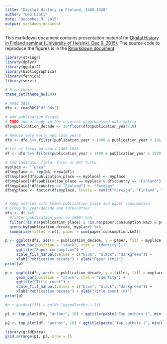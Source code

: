 ```yaml
---
title: "Digital History in Finland, 1488-1828"
author: "Leo Lahti"
date: "December 9, 2015"
output: markdown_document
---
```


This markdown document contains presentation material for [Digital History in Finland seminar (University of Helsinki, Dec 9, 2015)](http://blogs.helsinki.fi/mstolone/2015/09/21/call-for-papers-digital-history-in-finland-wednesday-9-12-2015/). The source code to reproduce the figures is in the [Rmarkdown document](https://github.com/rOpenGov/fennica/blob/master/inst/examples/20151209-HelsinkiDH.md).

```r
library(stringr)
library(dplyr)
library(ggplot2)
library(bibliographica)
library(fennica)
library(sorvi)

# Nice theme
theme_set(theme_bw(20))

# Read data
dfo <- readRDS("df.Rds")

# Add publication decade
# TODO add already in the original preprocessed data matrix
dfo$publication_decade <- 10*floor(dfo$publication_year/10)

# Remove very early and late years
dfo <- dfo %>% filter(publication_year > 1400 & publication_year < 1911)
```


```r

# Let us focus on years 1400-1828
df <- dfo %>% filter(publication_year > 1400 & publication_year < 1829)

# Add indicator field: Turku or Not Turku
myplace <- "Turku"
df$myplace <- rep(NA, nrow(df))
df$myplace[df$publication_place == myplace] <- myplace
df$myplace[!df$publication_place == myplace & df$country == "Finland"] <- "Finland"
df$myplace[!df$country == "Finland"] <- "Foreign"
df$myplace <- factor(df$myplace, levels = rev(c("Foreign", "Finland", "Turku")))


# Keep entries with known publication place and paper consumption
# Group by year/decade and Turku/Other
dfs <- df %>%
  #filter(publication_year >= 1600) %>%
  filter(!is.na(publication_place) & !is.na(paper.consumption.km2) & paper.consumption.km2 > -0.01) %>%
  group_by(publication_decade, myplace) %>%
  summarise(titles = n(), paper = sum(paper.consumption.km2))

p <- ggplot(dfs, aes(x = publication_decade, y = paper, fill = myplace, order = -as.numeric(myplace))) +
     geom_bar(position = "stack", stat = "identity") +
     ggtitle("Paper consumption") +
     scale_fill_manual(values = c("blue", "black", "darkgreen")) +
     xlab("Publication decade") + ylab("Paper (km2)")
print(p)

p <- ggplot(dfs, aes(x = publication_decade, y = titles, fill = myplace, order = -as.numeric(myplace))) +
     geom_bar(position = "stack", stat = "identity") +
     ggtitle("Title count") +
     scale_fill_manual(values = c("blue", "black", "darkgreen")) +
     xlab("Publication decade") + ylab("Title count (n)")
print(p)

#p + guides(fill = guide_legend(order = 1))
```



```r
p1 <- top_plot(dfo, "author", 10) + ggtitle(paste("Top authors (", min(na.omit(dfo$publication_year)), "-", max(na.omit(dfo$publication_year)), ")", sep = ""))

p2 <- top_plot(df, "author", 10) + ggtitle(paste("Top authors (", min(na.omit(df$publication_year)), "-", max(na.omit(df$publication_year)), ")", sep = ""))

library(gridExtra)
grid.arrange(p1, p2, nrow = 1)
```